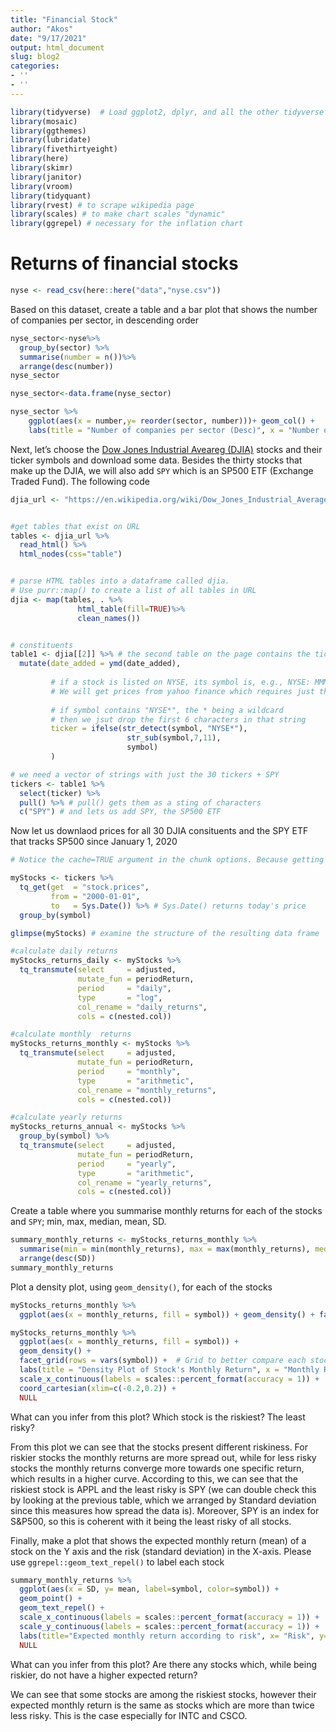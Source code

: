 ```yaml
---
title: "Financial Stock"
author: "Akos"
date: "9/17/2021"
output: html_document
slug: blog2
categories:
- ''
- ''
---
```


```r
library(tidyverse)  # Load ggplot2, dplyr, and all the other tidyverse packages
library(mosaic)
library(ggthemes)
library(lubridate)
library(fivethirtyeight)
library(here)
library(skimr)
library(janitor)
library(vroom)
library(tidyquant)
library(rvest) # to scrape wikipedia page
library(scales) # to make chart scales "dynamic"
library(ggrepel) # necessary for the inflation chart
```




# Returns of financial stocks

```r
nyse <- read_csv(here::here("data","nyse.csv"))
```

Based on this dataset, create a table and a bar plot that shows the number of companies per sector, in descending order

```r

nyse_sector<-nyse%>%
  group_by(sector) %>%
  summarise(number = n())%>%
  arrange(desc(number))
nyse_sector

nyse_sector<-data.frame(nyse_sector)

nyse_sector %>%
    ggplot(aes(x = number,y= reorder(sector, number)))+ geom_col() +
    labs(title = "Number of companies per sector (Desc)", x = "Number of companies", y = "Sectors")

```


Next, let's choose the [Dow Jones Industrial Aveareg (DJIA)](https://en.wikipedia.org/wiki/Dow_Jones_Industrial_Average) stocks and their ticker symbols and download some data. Besides the thirty stocks that make up the DJIA, we will also add `SPY` which is an SP500 ETF (Exchange Traded Fund). The following code 


```r

djia_url <- "https://en.wikipedia.org/wiki/Dow_Jones_Industrial_Average"


#get tables that exist on URL
tables <- djia_url %>% 
  read_html() %>% 
  html_nodes(css="table")


# parse HTML tables into a dataframe called djia. 
# Use purr::map() to create a list of all tables in URL
djia <- map(tables, . %>% 
               html_table(fill=TRUE)%>% 
               clean_names())


# constituents
table1 <- djia[[2]] %>% # the second table on the page contains the ticker symbols
  mutate(date_added = ymd(date_added),
         
         # if a stock is listed on NYSE, its symbol is, e.g., NYSE: MMM
         # We will get prices from yahoo finance which requires just the ticker
         
         # if symbol contains "NYSE*", the * being a wildcard
         # then we jsut drop the first 6 characters in that string
         ticker = ifelse(str_detect(symbol, "NYSE*"),
                          str_sub(symbol,7,11),
                          symbol)
         )

# we need a vector of strings with just the 30 tickers + SPY
tickers <- table1 %>% 
  select(ticker) %>% 
  pull() %>% # pull() gets them as a sting of characters
  c("SPY") # and lets us add SPY, the SP500 ETF

```

Now let us downlaod prices for all 30 DJIA consituents and the SPY ETF that tracks SP500 since January 1, 2020


```r
# Notice the cache=TRUE argument in the chunk options. Because getting data is time consuming, # cache=TRUE means that once it downloads data, the chunk will not run again next time you knit your Rmd

myStocks <- tickers %>% 
  tq_get(get  = "stock.prices",
         from = "2000-01-01",
         to   = Sys.Date()) %>% # Sys.Date() returns today's price
  group_by(symbol) 

glimpse(myStocks) # examine the structure of the resulting data frame
```


```r
#calculate daily returns
myStocks_returns_daily <- myStocks %>%
  tq_transmute(select     = adjusted, 
               mutate_fun = periodReturn, 
               period     = "daily", 
               type       = "log",
               col_rename = "daily_returns",
               cols = c(nested.col))  

#calculate monthly  returns
myStocks_returns_monthly <- myStocks %>%
  tq_transmute(select     = adjusted, 
               mutate_fun = periodReturn, 
               period     = "monthly", 
               type       = "arithmetic",
               col_rename = "monthly_returns",
               cols = c(nested.col)) 

#calculate yearly returns
myStocks_returns_annual <- myStocks %>%
  group_by(symbol) %>%
  tq_transmute(select     = adjusted, 
               mutate_fun = periodReturn, 
               period     = "yearly", 
               type       = "arithmetic",
               col_rename = "yearly_returns",
               cols = c(nested.col))
```

Create a table where you summarise monthly returns for each of the stocks and `SPY`; min, max, median, mean, SD.

```r

summary_monthly_returns <- myStocks_returns_monthly %>% 
  summarise(min = min(monthly_returns), max = max(monthly_returns), median = median(monthly_returns), mean = mean(monthly_returns), SD = STDEV(monthly_returns)) %>% 
  arrange(desc(SD))
summary_monthly_returns
```


Plot a density plot, using `geom_density()`, for each of the stocks

```r

myStocks_returns_monthly %>% 
  ggplot(aes(x = monthly_returns, fill = symbol)) + geom_density() + facet_grid(rows = vars(symbol)) + labs(title = "Density Plot of Stock's Monthly Return", x = "Monthly Returns", y ="Density")

myStocks_returns_monthly %>% 
  ggplot(aes(x = monthly_returns, fill = symbol)) + 
  geom_density() + 
  facet_grid(rows = vars(symbol)) +  # Grid to better compare each stock's riskiness
  labs(title = "Density Plot of Stock's Monthly Return", x = "Monthly Returns", y ="Density") + 
  scale_x_continuous(labels = scales::percent_format(accuracy = 1)) + 
  coord_cartesian(xlim=c(-0.2,0.2)) +
  NULL


```

What can you infer from this plot? Which stock is the riskiest? The least risky? 

> 

From this plot we can see that the stocks present different riskiness. For riskier stocks the monthly returns are more spread out, while for less risky stocks the monthly returns converge more towards one specific return, which results in a higher curve. According to this, we can see that the riskiest stock is APPL and the least risky is SPY (we can double check this by looking at the previous table, which we arranged by Standard deviation since this measures how spread the data is). Moreover, SPY is an index for S&P500, so this is coherent with it being the least risky of all stocks.


Finally, make a plot that shows the expected monthly return (mean) of a stock on the Y axis and the risk (standard deviation) in the X-axis. Please use `ggrepel::geom_text_repel()` to label each stock

```r

summary_monthly_returns %>% 
  ggplot(aes(x = SD, y= mean, label=symbol, color=symbol)) + 
  geom_point() + 
  geom_text_repel() + 
  scale_x_continuous(labels = scales::percent_format(accuracy = 1)) + 
  scale_y_continuous(labels = scales::percent_format(accuracy = 1)) + 
  labs(title="Expected monthly return according to risk", x= "Risk", y="Expected monthly return") + 
  NULL
```

What can you infer from this plot? Are there any stocks which, while being riskier, do not have a higher expected return?

> 

We can see that some stocks are among the riskiest stocks, however their expected monthly return is the same as stocks which are more than twice less risky. This is the case especially for INTC and CSCO.

